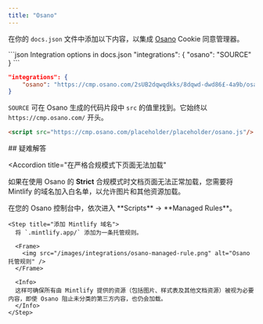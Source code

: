 ```yaml
---
title: "Osano"
---
```


在你的 `docs.json` 文件中添加以下内容，以集成 [Osano](https://www.osano.com/) Cookie 同意管理器。

<CodeGroup>
  ```json Integration options in docs.json
  "integrations": {
      "osano": "SOURCE"
  }
  ```

  ```json Example
  "integrations": {
      "osano": "https://cmp.osano.com/2sUB2dqwqdkks/8dqwd-dwd86£-4a9b/osano.js"
  }
  ```
</CodeGroup>

`SOURCE` 可在 Osano 生成的代码片段中 `src` 的值里找到。它始终以 `https://cmp.osano.com/` 开头。

```html 来自 Osano 的代码片段
<script src="https://cmp.osano.com/placeholder/placeholder/osano.js"/>
```

<div id="troubleshooting">
  ## 疑难解答
</div>

<Accordion
  title="在严格合规模式下页面无法加载"
>
  如果在使用 Osano 的 **Strict** 合规模式时文档页面无法正常加载，您需要将 Mintlify 的域名加入白名单，以允许图片和其他资源加载。

  <Steps>
    <Step title="前往 Managed Rules">
      在您的 Osano 控制台中，依次进入 **Scripts** → **Managed Rules**。
    </Step>

    <Step title="添加 Mintlify 域名">
      将 `.mintlify.app/` 添加为一条托管规则。

      <Frame>
        <img src="/images/integrations/osano-managed-rule.png" alt="Osano 托管规则" />
      </Frame>

      <Info>
      这样可确保所有由 Mintlify 提供的资源（包括图片、样式表及其他文档资源）被视为必要内容，即使 Osano 阻止未分类的第三方内容，也仍会加载。
      </Info>
    </Step>
  </Steps>
</Accordion>